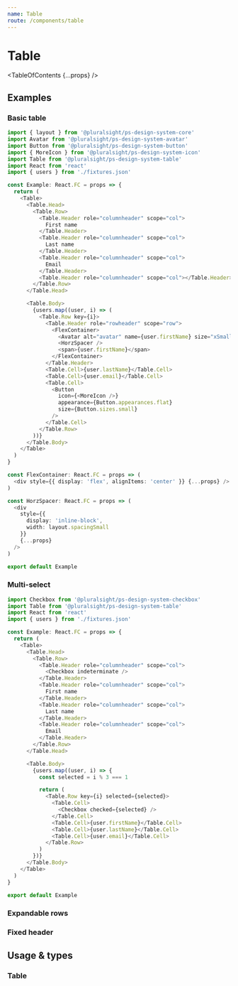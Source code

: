 ```yaml
---
name: Table
route: /components/table
---
```



# Table

<TableOfContents {...props} />

## Examples

### Basic table

```typescript
import { layout } from '@pluralsight/ps-design-system-core'
import Avatar from '@pluralsight/ps-design-system-avatar'
import Button from '@pluralsight/ps-design-system-button'
import { MoreIcon } from '@pluralsight/ps-design-system-icon'
import Table from '@pluralsight/ps-design-system-table'
import React from 'react'
import { users } from './fixtures.json'

const Example: React.FC = props => {
  return (
    <Table>
      <Table.Head>
        <Table.Row>
          <Table.Header role="columnheader" scope="col">
            First name
          </Table.Header>
          <Table.Header role="columnheader" scope="col">
            Last name
          </Table.Header>
          <Table.Header role="columnheader" scope="col">
            Email
          </Table.Header>
          <Table.Header role="columnheader" scope="col"></Table.Header>
        </Table.Row>
      </Table.Head>

      <Table.Body>
        {users.map((user, i) => (
          <Table.Row key={i}>
            <Table.Header role="rowheader" scope="row">
              <FlexContainer>
                <Avatar alt="avatar" name={user.firstName} size="xSmall" />
                <HorzSpacer />
                <span>{user.firstName}</span>
              </FlexContainer>
            </Table.Header>
            <Table.Cell>{user.lastName}</Table.Cell>
            <Table.Cell>{user.email}</Table.Cell>
            <Table.Cell>
              <Button
                icon={<MoreIcon />}
                appearance={Button.appearances.flat}
                size={Button.sizes.small}
              />
            </Table.Cell>
          </Table.Row>
        ))}
      </Table.Body>
    </Table>
  )
}

const FlexContainer: React.FC = props => (
  <div style={{ display: 'flex', alignItems: 'center' }} {...props} />
)

const HorzSpacer: React.FC = props => (
  <div
    style={{
      display: 'inline-block',
      width: layout.spacingSmall
    }}
    {...props}
  />
)

export default Example
```

### Multi-select

```typescript
import Checkbox from '@pluralsight/ps-design-system-checkbox'
import Table from '@pluralsight/ps-design-system-table'
import React from 'react'
import { users } from './fixtures.json'

const Example: React.FC = props => {
  return (
    <Table>
      <Table.Head>
        <Table.Row>
          <Table.Header role="columnheader" scope="col">
            <Checkbox indeterminate />
          </Table.Header>
          <Table.Header role="columnheader" scope="col">
            First name
          </Table.Header>
          <Table.Header role="columnheader" scope="col">
            Last name
          </Table.Header>
          <Table.Header role="columnheader" scope="col">
            Email
          </Table.Header>
        </Table.Row>
      </Table.Head>

      <Table.Body>
        {users.map((user, i) => {
          const selected = i % 3 === 1

          return (
            <Table.Row key={i} selected={selected}>
              <Table.Cell>
                <Checkbox checked={selected} />
              </Table.Cell>
              <Table.Cell>{user.firstName}</Table.Cell>
              <Table.Cell>{user.lastName}</Table.Cell>
              <Table.Cell>{user.email}</Table.Cell>
            </Table.Row>
          )
        })}
      </Table.Body>
    </Table>
  )
}

export default Example
```

### Expandable rows

### Fixed header

## Usage & types

<Usage
  install="npm install @pluralsight/ps-design-system-table"
  import="import Tag from '@pluralsight/ps-design-system-table'"
  packageName="table"
  version={props.version}
/>

### Table

<TypesTable>
  <TypesProp name="scrollable" type="boolean" desc=" " default="true" />
</TypesTable>
